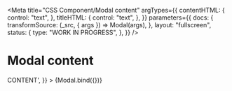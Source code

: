 <!-- @license CC0-1.0 -->


<Meta
  title="CSS Component/Modal content"
  argTypes={{
    contentHTML: {
      control: "text",
    },
    titleHTML: {
      control: "text",
    },
  }}
  parameters={{
    docs: {
      transformSource: (_src, { args }) => Modal(args),
    },
    layout: "fullscreen",
    status: {
      type: "WORK IN PROGRESS",
    },
  }}
/>

# Modal content

<Canvas>
  <Story
    name="Modal content"
    args={{
      ...defaultArgs,
      contentHTML: '<div class="utrecht-dialog">CONTENT</div>',
    }}
  >
    {Modal.bind({})}
  </Story>
</Canvas>

<ArgsTable story="Modal content" />
